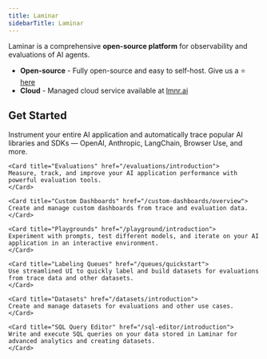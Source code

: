 ```yaml
---
title: Laminar
sidebarTitle: Laminar
---
```


Laminar is a comprehensive **open-source platform** for observability and evaluations of AI agents.

- **Open-source** - Fully open-source and easy to self-host. Give us a ⭐ [here](https://github.com/lmnr-ai/lmnr)
- **Cloud** - Managed cloud service available at [lmnr.ai](https://lmnr.ai)

## Get Started

<Columns>
    <Card title="Tracing" href="/tracing/introduction">
    Instrument your entire AI application and automatically trace popular AI libraries and SDKs — OpenAI, Anthropic, LangChain, Browser Use, and more.
    </Card>

    <Card title="Evaluations" href="/evaluations/introduction">
    Measure, track, and improve your AI application performance with powerful evaluation tools.
    </Card>

    <Card title="Custom Dashboards" href="/custom-dashboards/overview">
    Create and manage custom dashboards from trace and evaluation data.
    </Card>

    <Card title="Playgrounds" href="/playground/introduction">
    Experiment with prompts, test different models, and iterate on your AI application in an interactive environment.
    </Card>

    <Card title="Labeling Queues" href="/queues/quickstart">
    Use streamlined UI to quickly label and build datasets for evaluations from trace data and other datasets.
    </Card>

    <Card title="Datasets" href="/datasets/introduction">
    Create and manage datasets for evaluations and other use cases.
    </Card>

    <Card title="SQL Query Editor" href="/sql-editor/introduction">
    Write and execute SQL queries on your data stored in Laminar for advanced analytics and creating datasets.
    </Card>
</Columns>